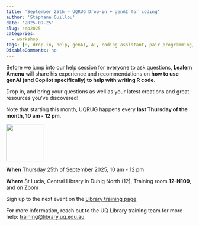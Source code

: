 ```yaml
---
title: 'September 25th – UQRUG Drop-in + genAI for coding'
author: 'Stéphane Guillou'
date: '2025-09-25'
slug: sep2025
categories:
  - workshop
tags: [R, drop-in, help, genAI, AI, coding assistant, pair programming, copilot]
DisableComments: no
---
```


Before we jump into our help session for everyone to ask questions, **Lealem Amenu** will share his experience and recommendations on **how to use genAI (and Copilot specifically) to help with writing R code**.

Drop in, and bring your questions as well as your latest creations and great resources you've discovered!

Note that starting this month, UQRUG happens every **last Thursday of the month, 10 am - 12 pm**.

<p float="left">

<img src="https://uqrug.netlify.app/uqrug.png" height="100" style="margin-right:-0.2em;"/>

</p>

**When** Thursday 25th of September 2025, 10 am - 12 pm

**Where** St Lucia, Central Library in Duhig North (12), Training room **12-N109**, and on Zoom

Sign up to the next event on the [Library training page](https://studenthub.uq.edu.au/students/events/detail/5897007)

For more information, reach out to the UQ Library training team for more help: <a href="javascript:void(0);" onclick="copyEvent('copy')" id="copy" title="Click to copy email address">training\@library.uq.edu.au</a>
